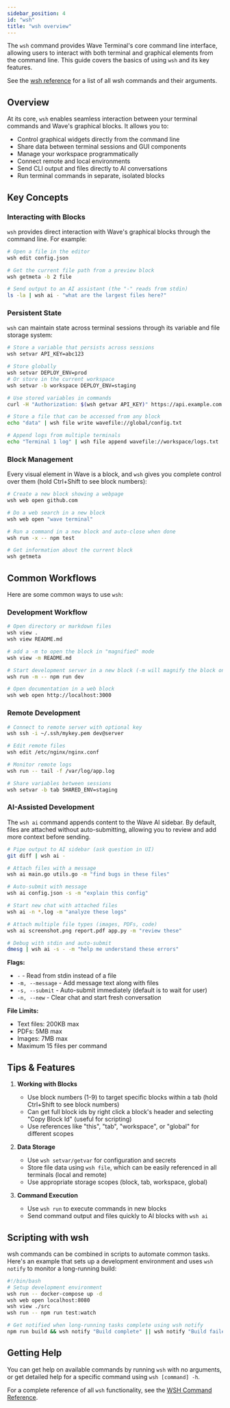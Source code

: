 ```yaml
---
sidebar_position: 4
id: "wsh"
title: "wsh overview"
---
```


The `wsh` command provides Wave Terminal's core command line interface, allowing users to interact with both terminal and graphical elements from the command line. This guide covers the basics of using `wsh` and its key features.

See the [wsh reference](/wsh-reference) for a list of all wsh commands and their arguments.

## Overview

At its core, `wsh` enables seamless interaction between your terminal commands and Wave's graphical blocks. It allows you to:

- Control graphical widgets directly from the command line
- Share data between terminal sessions and GUI components
- Manage your workspace programmatically
- Connect remote and local environments
- Send CLI output and files directly to AI conversations
- Run terminal commands in separate, isolated blocks

## Key Concepts

### Interacting with Blocks

`wsh` provides direct interaction with Wave's graphical blocks through the command line. For example:

```bash
# Open a file in the editor
wsh edit config.json

# Get the current file path from a preview block
wsh getmeta -b 2 file

# Send output to an AI assistant (the "-" reads from stdin)
ls -la | wsh ai - "what are the largest files here?"
```

### Persistent State

`wsh` can maintain state across terminal sessions through its variable and file storage system:

```bash
# Store a variable that persists across sessions
wsh setvar API_KEY=abc123

# Store globally
wsh setvar DEPLOY_ENV=prod
# Or store in the current workspace
wsh setvar -b workspace DEPLOY_ENV=staging

# Use stored variables in commands
curl -H "Authorization: $(wsh getvar API_KEY)" https://api.example.com

# Store a file that can be accessed from any block
echo "data" | wsh file write wavefile://global/config.txt

# Append logs from multiple terminals
echo "Terminal 1 log" | wsh file append wavefile://workspace/logs.txt
```

### Block Management

Every visual element in Wave is a block, and `wsh` gives you complete control over them (hold Ctrl+Shift to see block numbers):

```bash
# Create a new block showing a webpage
wsh web open github.com

# Do a web search in a new block
wsh web open "wave terminal"

# Run a command in a new block and auto-close when done
wsh run -x -- npm test

# Get information about the current block
wsh getmeta
```

## Common Workflows

Here are some common ways to use `wsh`:

### Development Workflow

```bash
# Open directory or markdown files
wsh view .
wsh view README.md

# add a -m to open the block in "magnified" mode
wsh view -m README.md

# Start development server in a new block (-m will magnify the block on startup)
wsh run -m -- npm run dev

# Open documentation in a web block
wsh web open http://localhost:3000
```

### Remote Development

```bash
# Connect to remote server with optional key
wsh ssh -i ~/.ssh/mykey.pem dev@server

# Edit remote files
wsh edit /etc/nginx/nginx.conf

# Monitor remote logs
wsh run -- tail -f /var/log/app.log

# Share variables between sessions
wsh setvar -b tab SHARED_ENV=staging
```

### AI-Assisted Development

The `wsh ai` command appends content to the Wave AI sidebar. By default, files are attached without auto-submitting, allowing you to review and add more context before sending.

```bash
# Pipe output to AI sidebar (ask question in UI)
git diff | wsh ai -

# Attach files with a message
wsh ai main.go utils.go -m "find bugs in these files"

# Auto-submit with message
wsh ai config.json -s -m "explain this config"

# Start new chat with attached files
wsh ai -n *.log -m "analyze these logs"

# Attach multiple file types (images, PDFs, code)
wsh ai screenshot.png report.pdf app.py -m "review these"

# Debug with stdin and auto-submit
dmesg | wsh ai -s - -m "help me understand these errors"
```

**Flags:**
- `-` - Read from stdin instead of a file
- `-m, --message` - Add message text along with files
- `-s, --submit` - Auto-submit immediately (default is to wait for user)
- `-n, --new` - Clear chat and start fresh conversation

**File Limits:**
- Text files: 200KB max
- PDFs: 5MB max
- Images: 7MB max
- Maximum 15 files per command

## Tips & Features

1. **Working with Blocks**

   - Use block numbers (1-9) to target specific blocks within a tab (hold Ctrl+Shift to see block numbers)
   - Can get full block ids by right click a block's header and selecting "Copy Block Id" (useful for scripting)
   - Use references like "this", "tab", "workspace", or "global" for different scopes

2. **Data Storage**

   - Use `wsh setvar/getvar` for configuration and secrets
   - Store file data using `wsh file`, which can be easily referenced in all terminals (local and remote)
   - Use appropriate storage scopes (block, tab, workspace, global)

3. **Command Execution**
   - Use `wsh run` to execute commands in new blocks
   - Send command output and files quickly to AI blocks with `wsh ai`

## Scripting with wsh

wsh commands can be combined in scripts to automate common tasks. Here's an example that sets up a development environment and uses `wsh notify` to monitor a long-running build:

```bash
#!/bin/bash
# Setup development environment
wsh run -- docker-compose up -d
wsh web open localhost:8080
wsh view ./src
wsh run -- npm run test:watch

# Get notified when long-running tasks complete using wsh notify
npm run build && wsh notify "Build complete" || wsh notify "Build failed"
```

## Getting Help

You can get help on available commands by running `wsh` with no arguments, or get detailed help for a specific command using `wsh [command] -h`.

For a complete reference of all `wsh` functionality, see the [WSH Command Reference](./wsh-reference).
